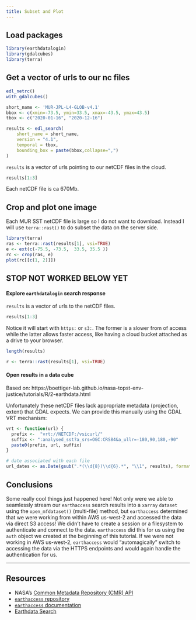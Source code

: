 ```yaml
---
title: Subset and Plot
---
```


## Load packages

```r
library(earthdatalogin)
library(gdalcubes)
library(terra)
```

## Get a vector of urls to our nc files

```r
edl_netrc()
with_gdalcubes()
```

```r
short_name <- 'MUR-JPL-L4-GLOB-v4.1'
bbox <- c(xmin=-73.5, ymin=33.5, xmax=-43.5, ymax=43.5) 
tbox <- c("2020-01-16", "2020-12-16")

results <- edl_search(
    short_name = short_name,
    version = "4.1",
    temporal = tbox,
    bounding_box = paste(bbox,collapse=",")
)
```

`results` is a vector of urls pointing to our netCDF files in the cloud.
```r
results[1:3]
```
Each netCDF file is ca 670Mb.

## Crop and plot one image

Each MUR SST netCDF file is large so I do not want to download. Instead I will use `terra::rast()` to do subset the data on the server side.

```r
library(terra)
ras <- terra::rast(results[1], vsi=TRUE)
e <- ext(c(-75.5, -73.5,  33.5, 35.5 ))
rc <- crop(ras, e)
plot(rc[[c(1, 2)]])
```

## STOP NOT WORKED BELOW YET

#### Explore `earthdatalogin` search response

`results` is a vector of urls to the netCDF files.
```r
results[1:3]
```
Notice it will start with `https:` or `s3:`. The former is a slower from of access while the latter allows faster access, like having a cloud bucket attached as a drive to your browser.

```r
length(results)
```

```r
r <- terra::rast(results[1], vsi=TRUE)
```

#### Open results in a data cube

Based on: https://boettiger-lab.github.io/nasa-topst-env-justice/tutorials/R/2-earthdata.html

Unfortunately these netCDF files lack appropriate metadata (projection, extent) that GDAL expects. We can provide this manually using the GDAL VRT mechanism:
```r
vrt <- function(url) {
  prefix <-  "vrt://NETCDF:/vsicurl/"
  suffix <- ":analysed_sst?a_srs=OGC:CRS84&a_ullr=-180,90,180,-90"
  paste0(prefix, url, suffix)
}

# date associated with each file
url_dates <- as.Date(gsub(".*(\\d{8})\\d{6}.*", "\\1", results), format="%Y%m%d")
```


## Conclusions

Some really cool things just happened here! Not only were we able to seamlessly stream our `earthaccess` search results into a `xarray` `dataset` using the `open_mfdataset()` (multi-file) method, but `earthaccess` determined that we were working from within AWS us-west-2 and accessed the data via direct S3 access! We didn't have to create a session or a filesystem to authenticate and connect to the data. `earthaccess` did this for us using the `auth` object we created at the beginning of this tutorial. If we were not working in AWS us-west-2, `earthaccess` would "automagically" switch to accessing the data via the HTTPS endpoints and would again handle the authentication for us.


---

## Resources  

- NASA’s [Common Metadata Repository (CMR) API](https://cmr.earthdata.nasa.gov/search/site/docs/search/api.html)   
- [`earthaccess` repository](https://github.com/nsidc/earthaccess)
- [`earthaccess` documentation](https://nsidc.github.io/earthaccess/)
- [Earthdata Search](https://search.earthdata.nasa.gov/search)
